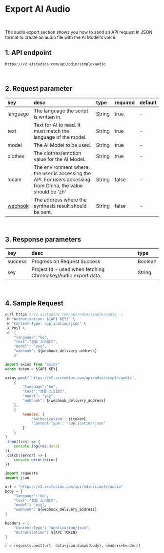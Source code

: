 # Export AI Audio


<br/>

The audio export section shows you how to send an API request in JSON format to create an audio file with the AI Model's voice.

## 1. API endpoint

```http
https://v2.aistudios.com/api/odin/simple/audio
```

<br/>

## 2. Request parameter

|key|desc|type|required|default|
|:---|:---|:---|:---|:---|
|language|The language the script is written in.|String|true|-|
|text|Text for AI to read. It must match the language of the model.|String|true|-|
|model|The AI Model to be used.|String|true|-|
|clothes|The clothes/emotion value for the AI Model.|String|true|-|
|locale|The environment where the user is accessing the API. For users accessing from China, the value should be 'zh'|String|false|-|
|[webhook](../reference/webhook)|The address where the synthesis result should be sent.|String|false|-|

<br/>

## 3. Response parameters

|key|desc|type|
|:---|:---|:---|
|success|Progress on Request Success|Boolean|
|key|Project Id - used when fetching Chromakey/Audio export data.|String|

<br/>


## 4. Sample Request


<Tabs>
<TabItem value="curl" label="cURL">

```js
curl https://v2.aistudios.com/api/odin/simple/audio  \
-H "Authorization: ${API KEY}" \
-H "Content-Type: application/json" \
-X POST \
-d '{
    "language":"ko",
    "text":"샘플 스크립트",
    "model": "ysy",
    "webhook": ${webhook_delivery_address}
    }'
```

</TabItem>
<TabItem value="js" label="Node.js">

```js
import axios from "axios" 
const token = ${API KEY}

axios.post('https://v2.aistudios.com/api/odin/simple/audio', 
    {
        "language":"ko",
        "text":"샘플 스크립트",
        "model": "ysy",
        "webhook": ${webhook_delivery_address}
    }, 
    {
        headers: {
            'Authorization': ${token},
            'Content-Type': 'application/json'
        }
    }
)
.then((res) => {
    console.log(res.data)
})
.catch((error) => {
    console.error(error)
})
```

</TabItem>
<TabItem value="py" label="Python">

```py
import requests
import json

url = "https://v2.aistudios.com/api/odin/simple/audio"
body = {
    "language":"ko",
    "text":"샘플 스크립트",
    "model": "ysy",
    "webhook": ${webhook_delivery_address}
}
    
headers = {
    "Content-Type": "application/json",
    "Authorization": ${API TOKEN}
}

r = requests.post(url, data=json.dumps(body), headers=headers)
```

</TabItem>
</Tabs>
